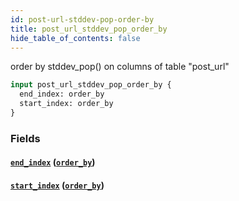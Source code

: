```yaml
---
id: post-url-stddev-pop-order-by
title: post_url_stddev_pop_order_by
hide_table_of_contents: false
---
```



order by stddev_pop() on columns of table "post_url"

```graphql
input post_url_stddev_pop_order_by {
  end_index: order_by
  start_index: order_by
}
```


### Fields

#### [`end_index`](#) ([`order_by`](../enums/order-by))




#### [`start_index`](#) ([`order_by`](../enums/order-by))






